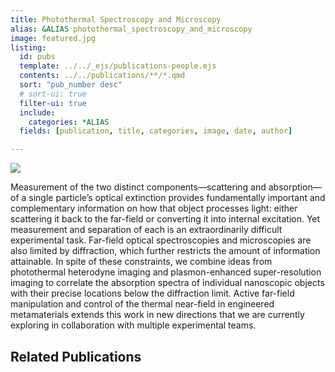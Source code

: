 ```yaml
---
title: Photothermal Spectroscopy and Microscopy
alias: &ALIAS photothermal_spectroscopy_and_microscopy
image: featured.jpg
listing:
  id: pubs
  template: ../../_ejs/publications-people.ejs 
  contents: ../../publications/**/*.qmd
  sort: "pub_number desc"
  # sort-ui: true
  filter-ui: true
  include:
    categories: *ALIAS
  fields: [publication, title, categories, image, date, author]

---
```

![](featured.jpg)

Measurement of the two distinct components—scattering and absorption—of a single particle's optical extinction provides fundamentally important and complementary information on how that object processes light: either scattering it back to the far-field or converting it into internal excitation. Yet measurement and separation of each is an extraordinarily difficult experimental task. Far-field optical spectroscopies and microscopies are also limited by diffraction, which further restricts the amount of information attainable. In spite of these constraints, we combine ideas from photothermal heterodyne imaging and plasmon-enhanced super-resolution imaging to correlate the absorption spectra of individual nanoscopic objects with their precise locations below the diffraction limit. Active far-field manipulation and control of the thermal near-field in engineered metamaterials extends this work in new directions that we are currently exploring in collaboration with multiple experimental teams.

## Related Publications


:::{#pubs}
:::
